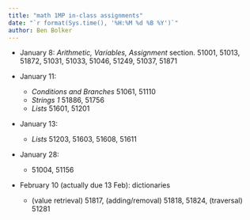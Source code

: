 ```yaml
---
title: "math 1MP in-class assignments"
date: "`r format(Sys.time(), '%H:%M %d %B %Y')`"
author: Ben Bolker
---
```


- January 8: *Arithmetic, Variables, Assignment* section. 51001, 51013, 51872, 51031, 51033, 51046, 51249, 51037, 51871

- January 11:
    - *Conditions and Branches* 51061, 51110
    - *Strings 1* 51886, 51756
    - *Lists* 51601, 51201

- January 13:
    - *Lists* 51203, 51603, 51608, 51611

- January 28:
    - 51004, 51156

- February 10 (actually due 13 Feb): dictionaries
    - (value retrieval) 51817, (adding/removal) 51818, 51824, (traversal) 51281
